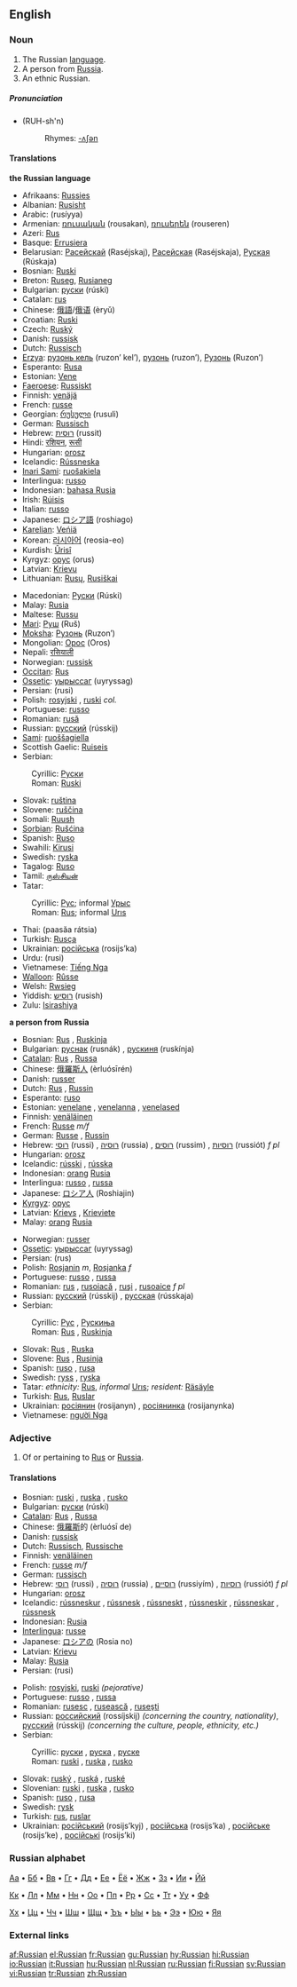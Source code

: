 {{interwiktionary|code=ru}}
==English==
{{wikipedia}}
===Noun===
{{en-noun}}

#The Russian [[language]].
#A person from [[Russia]].
#An ethnic Russian.

=====Pronunciation=====
* {{IPA|/'rʌʃ(ə)n/}}  (RUH-sh'n)
*:Rhymes: [[Rhymes:English:-ʌʃən|-ʌʃən]]

====Translations====
'''the Russian language'''
{{top}}
*Afrikaans: [[Russies]]
*Albanian: [[Rusisht]]
*Arabic: {{ARchar|[[روسية]]}} (rusíyya) {{f}}
*Armenian: [[ռուսական]] (rousakan), [[ռուսերեն]] (rouseren)
*Azeri: [[Rus]]
*Basque: [[Errusiera]]
*Belarusian: [[Расейскай]] (Raséjskaj), [[Расейская]] (Raséjskaja), [[Руская]] (Rúskaja)
*Bosnian: [[Ruski]] {{m}}
*Breton: [[Ruseg]], [[Rusianeg]]
*Bulgarian: [[руски]] (rúski) {{m}}
*Catalan: [[rus]] {{m}}
*Chinese: [[俄語]]/[[俄语]] (èryǔ)
*Croatian: [[Ruski]] {{m}}
*Czech: [[Ruský]]
*Danish: [[russisk]]
*Dutch: [[Russisch]]
*[[Erzya]]: [[рузонь кель]] (ruzon’ kel’), [[рузонь]] (ruzon’), [[Рузонь]] (Ruzon’)
*Esperanto: [[Rusa]]
*Estonian: [[Vene]]
*[[Faeroese]]: [[Russiskt]]
*Finnish: [[venäjä]]
*French: [[russe]] {{m}}
*Georgian: [[რუსული]] (rusuli)
*German: [[Russisch]] {{n}}
*Hebrew: [[רוסית]] (russit)
*Hindi: [[रशियन]], [[रूसी]] <!--Transliteration needed.-->
*Hungarian: [[orosz]]
*Icelandic: [[Rússneska]]
*[[Inari Sami]]: [[ruošakiela]]
*Interlingua: [[russo]]
*Indonesian: [[bahasa Rusia]]
*Irish: [[Rúisis]]
*Italian: [[russo]]
*Japanese: [[ロシア語]] (roshiago)
*[[Karelian]]: [[Veńiä]]
*Korean: [[러시아어]] (reosia-eo)
*Kurdish: [[Ûrisî]]
*Kyrgyz: [[орус]] (orus)
*Latvian: [[Krievu]]
*Lithuanian: [[Rusų]], [[Rusiškai]]
{{mid}}
*Macedonian: [[Руски]] (Rúski)
*Malay: [[Rusia]]
*Maltese: [[Russu]]
*[[Mari]]: [[Руш]] (Ruš)
*[[Moksha]]: [[Рузонь]] (Ruzon’)
*Mongolian: [[Орос]] (Oros)
*Nepali: [[रसियाली]]
*Norwegian: [[russisk]]
*[[Occitan]]: [[Rus]]
*[[Ossetic]]: [[уырыссаг]] (uyryssag)
*Persian: {{FAchar|[[روسی]]}} (rusi)
*Polish:  [[rosyjski]] {{m}}, [[ruski]] {{m}} ''col.''
*Portuguese: [[russo]] {{m}}
*Romanian: [[rusă]] {{f}}
*Russian: [[русский]] (rússkij) {{m}}
*[[Sami]]: [[ruoššagiella]]
*Scottish Gaelic: [[Ruiseis]] {{f}}
*Serbian:
:Cyrillic: [[Руски]] {{m}}
:Roman: [[Ruski]] {{m}}
*Slovak: [[ruština]] {{f}}
*Slovene: [[ruščina]] {{f}}
*Somali: [[Ruush]]
*[[Sorbian]]: [[Rušćina]]
*Spanish: [[Ruso]] {{m}}
*Swahili: [[Kirusi]]
*Swedish: [[ryska]]
*Tagalog: [[Ruso]]
*Tamil: [[ருஸ்சியன்]]
*Tatar: 
:Cyrillic: [[Рус]]; informal [[Урыс]]
:Roman: [[Rus]]; informal [[Urıs]]
*Thai: {{THchar|[[ภาษารัสเซีย]]}} (paasăa rátsia)
*Turkish: [[Rusça]]
*Ukrainian: [[російська]] (rosijs’ka)
*Urdu: {{URchar|[[روسی]]}} (rusi)
*Vietnamese: [[Tiếng Nga]]
*[[Walloon]]: [[Rûsse]]
*Welsh: [[Rwsieg]]
*Yiddish: [[רוסיש]] (rusish)
*Zulu: [[Isirashiya]]
{{bottom}}

'''a person from Russia'''
{{top}}
*Bosnian: [[Rus]] {{m}}, [[Ruskinja]] {{f}}
*Bulgarian: [[руснак]] (rusnák) {{m}}, [[рускиня]] (ruskínja) {{f}}
*[[Catalan]]: [[Rus]] {{m}}, [[Russa]] {{f}}
*Chinese: [[俄羅斯人]] (èrluósīrén)
*Danish: [[russer]]
*Dutch: [[Rus]] {{m}}, [[Russin]] {{f}}
*Esperanto: [[ruso]]
*Estonian: [[venelane]] {{m}}, [[venelanna]] {{f}}, [[venelased]] {{p}}
*Finnish: [[venäläinen]]
*French: [[Russe]] ''m/f''
*German: [[Russe]] {{m}}, [[Russin]] {{f}}
*Hebrew: [[רוסי]] (russi) {{m}}, [[רוסיה]] (russia) {{f}}, [[רוסים]] (russim) {{p}}, [[רוסיות]] (russiót) ''f pl''
*Hungarian: [[orosz]]
*Icelandic: [[rússki]] {{m}}, [[rússka]] {{f}}
*Indonesian: [[orang]] [[Rusia]]
*Interlingua: [[russo]] {{m}}, [[russa]] {{f}}
*Japanese: [[ロシア人]] (Roshiajin)
*[[Kyrgyz]]: [[орус]]
*Latvian: [[Krievs]] {{m}}, [[Krieviete]] {{f}}
*Malay: [[orang]] [[Rusia]]
{{mid}}
*Norwegian: [[russer]]
*[[Ossetic]]: [[уырыссаг]] (uyryssag)
*Persian: {{FAchar|[[روس]]}} (rus)
*Polish: [[Rosjanin]] ''m'', [[Rosjanka]] ''f''
*Portuguese: [[russo]] {{m}}, [[russa]] {{f}}
*Romanian: [[rus]] {{m}}, [[rusoiacă]] {{f}}, [[ruşi]] {{p}}, [[rusoaice]] ''f pl''
*Russian: [[русский]] (rússkij) {{m}}, [[русская]] (rússkaja) {{f}}
*Serbian:
:Cyrillic: [[Рус]] {{m}}, [[Рускиња]] {{f}}
:Roman: [[Rus]] {{m}}, [[Ruskinja]] {{f}}
*Slovak: [[Rus]] {{m}}, [[Ruska]] {{f}}
*Slovene: [[Rus]] {{m}}, [[Rusinja]] {{f}}
*Spanish: [[ruso]] {{m}}, [[rusa]] {{f}}
*Swedish: [[ryss]] {{m}}, [[ryska]] {{f}}
*Tatar: ''ethnicity:'' [[Rus]], ''informal'' [[Urıs]]; ''resident:'' [[Räsäyle]]
*Turkish: [[Rus]], [[Ruslar]] {{p}}
*Ukrainian: [[росіянин]] (rosijanyn) {{m}}, [[росіянинка]] (rosijanynka) {{f}}
*Vietnamese: [[người Nga]]
{{bottom}}

===Adjective===
{{en-adj}}

#Of or pertaining to [[Rus]] or [[Russia]].

====Translations====
{{top}}
*Bosnian: [[ruski]] {{m}}, [[ruska]] {{f}}, [[rusko]] {{n}}
*Bulgarian: [[руски]] (rúski) {{m}}
*[[Catalan]]: [[Rus]] {{m}}, [[Russa]] {{f}}
*Chinese: [[俄羅斯]]的 (èrluósī de)
*Danish: [[russisk]]
*Dutch: [[Russisch]], [[Russische]]
*Finnish: [[venäläinen]]
*French: [[russe]] ''m/f''
*German: [[russisch]]
*Hebrew: [[רוסי]] (russi) {{m}}, [[רוסיה]] (russia) {{f}}, [[רוסיים]] (russiyím) {{p}}, [[רוסיות]] (russiót) ''f pl''
*Hungarian: [[orosz]]
*Icelandic: [[rússneskur]] {{m}}, [[rússnesk]] {{f}}, [[rússneskt]] {{n}}, [[rússneskir]] {{m}} {{p}}, [[rússneskar]] {{f}} {{p}}, [[rússnesk]] {{n}} {{p}}
*Indonesian: [[Rusia]]
*[[Interlingua]]: [[russe]]
*Japanese: [[ロシア]]の (Rosia no)
*Latvian: [[Krievu]]
*Malay: [[Rusia]]
*Persian: {{FAchar|[[روسی]]}} (rusi)
{{mid}}
*Polish: [[rosyjski]], [[ruski]] ''(pejorative)''
*Portuguese: [[russo]] {{m}}, [[russa]] {{f}}
*Romanian: [[rusesc]] {{m}}, [[rusească]] {{f}}, [[ruseşti]] {{p}}
*Russian: [[российский]] (rossíjskij) {{m}} ''(concerning the country, nationality)'', [[русский]] (rússkij) {{m}} ''(concerning the culture, people, ethnicity, etc.)'' 
*Serbian:
:Cyrillic: [[руски]] {{m}}, [[руска]] {{f}}, [[руске]] {{n}}
:Roman: [[ruski]] {{m}}, [[ruska]] {{f}}, [[rusko]] {{n}}
*Slovak: [[ruský]] {{m}}, [[ruská]] {{f}}, [[ruské]] {{n}}
*Slovenian: [[ruski]] {{m}}, [[ruska]] {{f}}, [[rusko]] {{n}}
*Spanish: [[ruso]] {{m}}, [[rusa]] {{f}}
*Swedish: [[rysk]]
*Turkish: [[rus]], [[ruslar]] {{p}}
*Ukrainian: [[російський]] (rosijs’kyj) {{m}}, [[російська]] (rosijs’ka) {{f}}, [[російське]] (rosijs’ke) {{n}}, [[російські]] (rosijs’ki) {{p}}
{{bottom}}

===Russian alphabet===
[[Index:Russian/а|Аа]] • [[Index:Russian/б|Бб]] • [[Index:Russian/в|Вв]] • [[Index:Russian/г|Гг]] • [[Index:Russian/д|Дд]] • [[Index:Russian/е|Ее]] • [[Index:Russian/ё|Ёё]] • [[Index:Russian/ж|Жж]] • [[Index:Russian/з|Зз]] • [[Index:Russian/и|Ии]] • [[Index:Russian/й|Йй]]

[[Index:Russian/к|Кк]] • [[Index:Russian/л|Лл]] • [[Index:Russian/м|Мм]] • [[Index:Russian/н|Нн]] • [[Index:Russian/о|Оо]] • [[Index:Russian/п|Пп]] • [[Index:Russian/р|Рр]] • [[Index:Russian/с|Сс]] • [[Index:Russian/т|Тт]] • [[Index:Russian/у|Уу]] • [[Index:Russian/ф|Фф]]

[[Index:Russian/х|Хх]] • [[Index:Russian/ц|Цц]] • [[Index:Russian/ч|Чч]] • [[Index:Russian/ш|Шш]] • [[Index:Russian/щ|Щщ]] • [[Index:Russian/ъ|Ъъ]] • [[Index:Russian/ы|Ыы]] • [[Index:Russian/ь|Ьь]] • [[Index:Russian/э|Ээ]] • [[Index:Russian/ю|Юю]] • [[Index:Russian/я|Яя]]

===External links===
{{ethnologue|code=rus}}

[[af:Russian]]
[[el:Russian]]
[[fr:Russian]]
[[gu:Russian]]
[[hy:Russian]]
[[hi:Russian]]
[[io:Russian]]
[[it:Russian]]
[[hu:Russian]]
[[nl:Russian]]
[[ru:Russian]]
[[fi:Russian]]
[[sv:Russian]]
[[vi:Russian]]
[[tr:Russian]]
[[zh:Russian]]